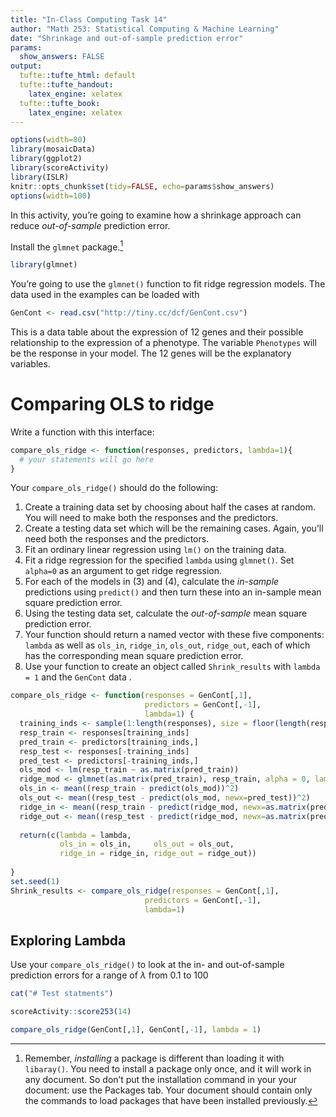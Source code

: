 ```yaml
---
title: "In-Class Computing Task 14"
author: "Math 253: Statistical Computing & Machine Learning"
date: "Shrinkage and out-of-sample prediction error"
params:
  show_answers: FALSE
output:
  tufte::tufte_html: default
  tufte::tufte_handout:
    latex_engine: xelatex
  tufte::tufte_book:
    latex_engine: xelatex
---
```


```r
options(width=80)
library(mosaicData)
library(ggplot2)
library(scoreActivity)
library(ISLR)
knitr::opts_chunk$set(tidy=FALSE, echo=params$show_answers)
options(width=100)
```

In this activity, you're going to examine how a shrinkage approach can reduce *out-of-sample* prediction error.

Install the `glmnet` package.^[Remember, *installing* a package is different than loading it with `libaray()`. You need to install a package only once, and it will work in any document. So don't put the installation command in your your document: use the Packages tab.  Your document should contain only the commands to load packages that have been installed previously.]

```r
library(glmnet)
```

You're going to use the `glmnet()` function to fit ridge regression models.
The data used in the examples can be loaded with 
```r
GenCont <- read.csv("http://tiny.cc/dcf/GenCont.csv")
```

This is a data table about the expression of 12 genes and their possible relationship to the expression of a phenotype. The variable `Phenotypes` will be the response in your model. The 12 genes will be the explanatory variables.

\enlargethispage{1.5in}


# Comparing OLS to ridge

Write a function with this interface:
```r
compare_ols_ridge <- function(responses, predictors, lambda=1){
  # your statements will go here
}
```

Your `compare_ols_ridge()` should do the following:

1. Create a training data set by choosing about half the cases at random. You will need to make both the responses and the predictors.
2. Create a testing data set which will be the remaining cases. Again, you'll need both the responses and the predictors.
3. Fit an ordinary linear regression using `lm()` on the training data.
4. Fit a ridge regression for the specified `lambda` using `glmnet()`. Set `alpha=0` as an argument to get ridge regression. 
5. For each of the models in (3) and (4), calculate the *in-sample* predictions using `predict()` and then turn these into an in-sample mean square prediction error.
6. Using the testing data set, calculate the *out-of-sample* mean square prediction error.
7. Your function should return a named vector with these five components: `lambda` as well as `ols_in`, `ridge_in`, `ols_out`, `ridge_out`, each of which has the corresponding mean square prediction error. 
8. Use your function to create an object called `Shrink_results` with `lambda = 1` and the `GenCont` data . 

```r
compare_ols_ridge <- function(responses = GenCont[,1], 
                              predictors = GenCont[,-1], 
                              lambda=1) {
  training_inds <- sample(1:length(responses), size = floor(length(responses)/2))
  resp_train <- responses[training_inds]
  pred_train <- predictors[training_inds,]
  resp_test <- responses[-training_inds]
  pred_test <- predictors[-training_inds,]
  ols_mod <- lm(resp_train ~ as.matrix(pred_train))
  ridge_mod <- glmnet(as.matrix(pred_train), resp_train, alpha = 0, lambda = lambda)
  ols_in <- mean((resp_train - predict(ols_mod))^2)
  ols_out <- mean((resp_test - predict(ols_mod, newx=pred_test))^2)
  ridge_in <- mean((resp_train - predict(ridge_mod, newx=as.matrix(pred_train)))^2)
  ridge_out <- mean((resp_test - predict(ridge_mod, newx=as.matrix(pred_test)))^2)
  
  return(c(lambda = lambda, 
           ols_in = ols_in,     ols_out = ols_out, 
           ridge_in = ridge_in, ridge_out = ridge_out))
  
}
set.seed(1)
Shrink_results <- compare_ols_ridge(responses = GenCont[,1], 
                              predictors = GenCont[,-1], 
                              lambda=1)
```


## Exploring Lambda

Use your `compare_ols_ridge()` to look at the in- and out-of-sample prediction errors for a range of $\lambda$ from 0.1 to 100




```r
cat("# Test statments")
```

```r
scoreActivity::score253(14)
```

```r
compare_ols_ridge(GenCont[,1], GenCont[,-1], lambda = 1)
```
